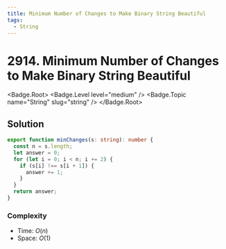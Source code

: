 ```yaml
---
title: Minimum Number of Changes to Make Binary String Beautiful
tags:
  - String
---
```


# 2914. Minimum Number of Changes to Make Binary String Beautiful

<Badge.Root>
  <Badge.Level level="medium" />
  <Badge.Topic name="String" slug="string" />
</Badge.Root>

## Solution

```typescript filename="solution.ts" copy
export function minChanges(s: string): number {
  const n = s.length;
  let answer = 0;
  for (let i = 0; i < n; i += 2) {
    if (s[i] !== s[i + 1]) {
      answer += 1;
    }
  }
  return answer;
}
```

### Complexity

- Time: $O(n)$
- Space: $O(1)$

<ProblemLink
  codingSite="leetcode"
  href="https://leetcode.com/problems/minimum-number-of-changes-to-make-binary-string-beautiful"
  title="Minimum Number of Changes to Make Binary String Beautiful"
/>
